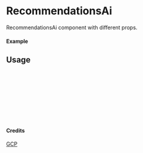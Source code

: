 
<Meta of={RecommendationsAi} title="GCP/RecommendationsAi" />

# RecommendationsAi

RecommendationsAi component with different props.

#### Example

<Canvas of={RecommendationsAi.Primary} />

## Usage

```ts
import { RecommendationsAi } from "yadl-ui";

const Example = () => {
  return (
      <RecommendationsAi />
  );
};

export default Example;
```

#### Credits
[GCP](https://cloud.google.com/icons)
